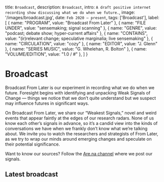 
  title: `Broadcast`,
  description: `Broadcast`,
  intro: `A draft positive internet recording show discussing what we do when we future.`,
  image: '/images/broadcast.jpg',
  date: `Feb 2020 – present`,
  tags: ['Broadcast'],
  label: [
    { 
      name: "PROGRAM",
      value: "Broadcast From Later"
    },
    { 
      name: "FILE UNDER",
      value: "sensemaking; signal scanning"
    },
    { 
      name: "GENRE",
      value: "podcast; debate show; hyper-current affairs"
    },
    { 
      name: "CONTAINS",
      value: "(ir)relevant change; speculative marginalia; live sensemaking"
    },
    { 
      name: "CIRCULATION",
      value: "cozy"
    },
    { 
      name: "EDITOR",
      value: "J. Glenn"
    },
    { 
      name: "SERIES MUSIC",
      value: "G. Whelehan, R. Bolton"
    },
    { 
      name: "VOLUME/EDITION",
      value: "1.0 / #"
    },
  ]
}

# Broadcast

<Label meta={meta} />

Broadcast From Later is our experiment in recording what we do when we future. Foresight begins with identifying and unpacking Weak Signals of Change — things we notice that we don’t quite understand but we suspect may influence futures in significant ways.

On Broadcast From Later, we share our “Weakest Signals,” novel and weird events that appear faintly at the edges of our research radars. None of us know each other’s signals in advance, so it’s a candid view into the kinds of conversations we have when we frankly don’t know what we’re talking about. We invite you to watch the researchers and strategists of From Later, as we try to wrap our minds around emerging changes and speculate on their potential significance.

Want to know our sources? Follow the [Are.na channel]('https://www.are.na/from-later/broadcast-tsmuykjdiuc') where we post our signals.


## Latest broadcast

<EmbeddedVideo
  src="https://www.youtube.com/embed/videoseries?list=PLohXMCP8mwsYFFatVkXwJOXehhueNhOiW"
/>

